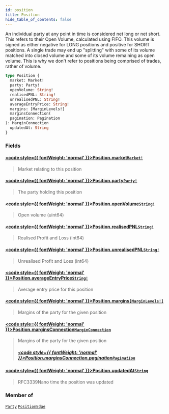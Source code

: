 ```yaml
---
id: position
title: Position
hide_table_of_contents: false
---
```








An individual party at any point in time is considered net long or net short. This refers to their Open Volume,
calculated using FIFO. This volume is signed as either negative for LONG positions and positive for SHORT positions. A
single trade may end up "splitting" with some of its volume matched into closed volume and some of its volume
remaining as open volume. This is why we don't refer to positions being comprised of trades, rather of volume.

```graphql
type Position {
  market: Market!
  party: Party!
  openVolume: String!
  realisedPNL: String!
  unrealisedPNL: String!
  averageEntryPrice: String!
  margins: [MarginLevels!]
  marginsConnection(
  pagination: Pagination
): MarginConnection
  updatedAt: String
}
```


### Fields

#### [<code style={{ fontWeight: 'normal' }}>Position.<b>market</b></code>](#)<Bullet />[`Market!`](/testnet/api/graphql/objects/market) <Badge class="secondary" text="non-null"/> <Badge class="secondary" text="object"/>
> Market relating to this position
> 

#### [<code style={{ fontWeight: 'normal' }}>Position.<b>party</b></code>](#)<Bullet />[`Party!`](/testnet/api/graphql/objects/party) <Badge class="secondary" text="non-null"/> <Badge class="secondary" text="object"/>
> The party holding this position
> 

#### [<code style={{ fontWeight: 'normal' }}>Position.<b>openVolume</b></code>](#)<Bullet />[`String!`](/testnet/api/graphql/scalars/string) <Badge class="secondary" text="non-null"/> <Badge class="secondary" text="scalar"/>
> Open volume (uint64)
> 

#### [<code style={{ fontWeight: 'normal' }}>Position.<b>realisedPNL</b></code>](#)<Bullet />[`String!`](/testnet/api/graphql/scalars/string) <Badge class="secondary" text="non-null"/> <Badge class="secondary" text="scalar"/>
> Realised Profit and Loss (int64)
> 

#### [<code style={{ fontWeight: 'normal' }}>Position.<b>unrealisedPNL</b></code>](#)<Bullet />[`String!`](/testnet/api/graphql/scalars/string) <Badge class="secondary" text="non-null"/> <Badge class="secondary" text="scalar"/>
> Unrealised Profit and Loss (int64)
> 

#### [<code style={{ fontWeight: 'normal' }}>Position.<b>averageEntryPrice</b></code>](#)<Bullet />[`String!`](/testnet/api/graphql/scalars/string) <Badge class="secondary" text="non-null"/> <Badge class="secondary" text="scalar"/>
> Average entry price for this position
> 

#### [<code style={{ fontWeight: 'normal' }}>Position.<b>margins</b></code>](#)<Bullet />[`[MarginLevels!]`](/testnet/api/graphql/objects/margin-levels) <Badge class="secondary" text="list"/> <Badge class="secondary" text="object"/>
> Margins of the party for the given position
> 

#### [<code style={{ fontWeight: 'normal' }}>Position.<b>marginsConnection</b></code>](#)<Bullet />[`MarginConnection`](/testnet/api/graphql/objects/margin-connection) <Badge class="secondary" text="object"/>
> Margins of the party for the given position
> ##### [<code style={{ fontWeight: 'normal' }}>Position.marginsConnection.<b>pagination</b></code>](#)<Bullet />[`Pagination`](/testnet/api/graphql/inputs/pagination) <Badge class="secondary" text="input"/>
> 
> 

#### [<code style={{ fontWeight: 'normal' }}>Position.<b>updatedAt</b></code>](#)<Bullet />[`String`](/testnet/api/graphql/scalars/string) <Badge class="secondary" text="scalar"/>
> RFC3339Nano time the position was updated
> 



### Member of

[`Party`](/testnet/api/graphql/objects/party)  <Badge class="secondary" text="object"/><Bullet />[`PositionEdge`](/testnet/api/graphql/objects/position-edge)  <Badge class="secondary" text="object"/>



